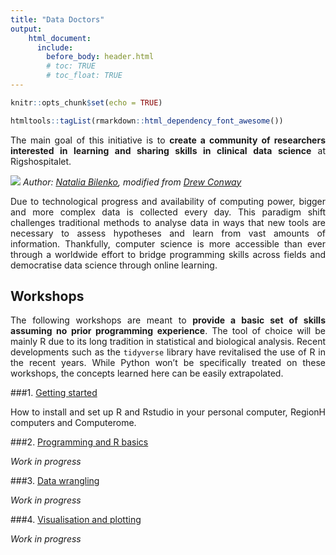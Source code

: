 ```yaml
---
title: "Data Doctors"
output: 
    html_document:
      include:
        before_body: header.html
        # toc: TRUE
        # toc_float: TRUE
---
```


```r
knitr::opts_chunk$set(echo = TRUE)

htmltools::tagList(rmarkdown::html_dependency_font_awesome())

```
<style>
body {
text-align: justify}
</style>

The main goal of this initiative is to **create a community of researchers interested in learning and sharing skills in clinical data science** at Rigshospitalet.

![](./img/DS_venn_short.png#smaller)
*Author: [Natalia Bilenko](http://berkeleysciencereview.com/how-to-become-a-data-scientist-before-you-graduate/), modified from [Drew Conway](http://drewconway.com/zia/2013/3/26/the-data-science-venn-diagram)*

Due to technological progress and availability of computing power, bigger and more complex data is collected every day. This paradigm shift challenges traditional methods to analyse data in ways that new tools are necessary to assess hypotheses and learn from vast amounts of information. Thankfully, computer science is more accessible than ever through a worldwide effort to bridge programming skills across fields and democratise data science through online learning.

## Workshops

The following workshops are meant to **provide a basic set of skills assuming no prior programming experience**. The tool of choice will be mainly R due to its long tradition in statistical and biological analysis. Recent developments such as the `tidyverse` library have revitalised the use of R in the recent years. While Python won't be specifically treated on these workshops, the concepts learned here can be easily extrapolated.


###1. [Getting started](workshops/1_getting_started/t_getting_started.html)

How to install and set up R and Rstudio in your personal computer, RegionH computers and Computerome.

###2. [Programming and R basics](workshops/2_r_basics/t_r_basics.html)

*Work in progress*

###3. [Data wrangling](workshops/t_data_wrangling.html)

*Work in progress*

###4. [Visualisation and plotting](workshops/t_plotting.html)

*Work in progress*